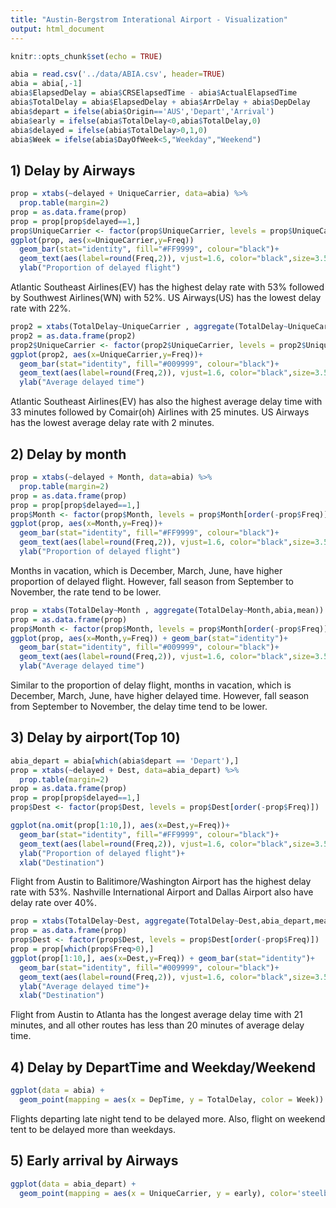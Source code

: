 ```yaml
---
title: "Austin-Bergstrom Interational Airport - Visualization"
output: html_document
---
```


```r
knitr::opts_chunk$set(echo = TRUE)
```

```r
abia = read.csv('../data/ABIA.csv', header=TRUE)
abia = abia[,-1]
abia$ElapsedDelay = abia$CRSElapsedTime - abia$ActualElapsedTime
abia$TotalDelay = abia$ElapsedDelay + abia$ArrDelay + abia$DepDelay
abia$depart = ifelse(abia$Origin=='AUS','Depart','Arrival')
abia$early = ifelse(abia$TotalDelay<0,abia$TotalDelay,0)
abia$delayed = ifelse(abia$TotalDelay>0,1,0)
abia$Week = ifelse(abia$DayOfWeek<5,"Weekday","Weekend")


```


## 1) Delay by Airways

```r
prop = xtabs(~delayed + UniqueCarrier, data=abia) %>%
  prop.table(margin=2)
prop = as.data.frame(prop)
prop = prop[prop$delayed==1,]
prop$UniqueCarrier <- factor(prop$UniqueCarrier, levels = prop$UniqueCarrier[order(-prop$Freq)])
ggplot(prop, aes(x=UniqueCarrier,y=Freq))
  geom_bar(stat="identity", fill="#FF9999", colour="black")+
  geom_text(aes(label=round(Freq,2)), vjust=1.6, color="black",size=3.5)+
  ylab("Proportion of delayed flight")
```
Atlantic Southeast Airlines(EV) has the highest delay rate with 53% followed by Southwest Airlines(WN) with 52%. US Airways(US) has the lowest delay rate with 22%.

```r
prop2 = xtabs(TotalDelay~UniqueCarrier , aggregate(TotalDelay~UniqueCarrier,abia,mean))
prop2 = as.data.frame(prop2)
prop2$UniqueCarrier <- factor(prop2$UniqueCarrier, levels = prop2$UniqueCarrier[order(-prop2$Freq)])
ggplot(prop2, aes(x=UniqueCarrier,y=Freq))+
  geom_bar(stat="identity", fill="#009999", colour="black")+
  geom_text(aes(label=round(Freq,2)), vjust=1.6, color="black",size=3.5)+
  ylab("Average delayed time")
```
Atlantic Southeast Airlines(EV) has also the highest average delay time with 33 minutes followed by Comair(oh) Airlines with 25 minutes. US Airways has the lowest average delay rate with 2 minutes.


## 2) Delay by month

```r
prop = xtabs(~delayed + Month, data=abia) %>%
  prop.table(margin=2)
prop = as.data.frame(prop)
prop = prop[prop$delayed==1,]
prop$Month <- factor(prop$Month, levels = prop$Month[order(-prop$Freq)])
ggplot(prop, aes(x=Month,y=Freq))+
  geom_bar(stat="identity", fill="#FF9999", colour="black")+
  geom_text(aes(label=round(Freq,2)), vjust=1.6, color="black",size=3.5)+
  ylab("Proportion of delayed flight")
```
Months in vacation, which is December, March, June, have higher proportion of delayed flight. However, fall season from September to November, the rate tend to be lower.

```r
prop = xtabs(TotalDelay~Month , aggregate(TotalDelay~Month,abia,mean))
prop = as.data.frame(prop)
prop$Month <- factor(prop$Month, levels = prop$Month[order(-prop$Freq)])
ggplot(prop, aes(x=Month,y=Freq)) + geom_bar(stat="identity")+
  geom_bar(stat="identity", fill="#009999", colour="black")+
  geom_text(aes(label=round(Freq,2)), vjust=1.6, color="black",size=3.5)+
  ylab("Average delayed time")
```
Similar to the proportion of delay flight, months in vacation, which is December, March, June, have higher delayed time. However, fall season from September to November, the delay time tend to be lower.

## 3) Delay by airport(Top 10)

```r
abia_depart = abia[which(abia$depart == 'Depart'),]
prop = xtabs(~delayed + Dest, data=abia_depart) %>%
  prop.table(margin=2)
prop = as.data.frame(prop)
prop = prop[prop$delayed==1,]
prop$Dest <- factor(prop$Dest, levels = prop$Dest[order(-prop$Freq)])

ggplot(na.omit(prop[1:10,]), aes(x=Dest,y=Freq))+
  geom_bar(stat="identity", fill="#FF9999", colour="black")+
  geom_text(aes(label=round(Freq,2)), vjust=1.6, color="black",size=3.5)+
  ylab("Proportion of delayed flight")+
  xlab("Destination")
```
Flight from Austin to Balitimore/Washington Airport has the highest delay rate with 53%. Nashville International Airport and Dallas Airport also have delay rate over 40%.


```r
prop = xtabs(TotalDelay~Dest, aggregate(TotalDelay~Dest,abia_depart,mean))
prop = as.data.frame(prop)
prop$Dest <- factor(prop$Dest, levels = prop$Dest[order(-prop$Freq)])
prop = prop[which(prop$Freq>0),]
ggplot(prop[1:10,], aes(x=Dest,y=Freq)) + geom_bar(stat="identity")+
  geom_bar(stat="identity", fill="#009999", colour="black")+
  geom_text(aes(label=round(Freq,2)), vjust=1.6, color="black",size=3.5)+
  ylab("Average delayed time")+
  xlab("Destination")
```
Flight from Austin to Atlanta has the longest average delay time with 21 minutes, and all other routes has less than 20 minutes of average delay time.

## 4) Delay by DepartTime and Weekday/Weekend

```r
ggplot(data = abia) + 
  geom_point(mapping = aes(x = DepTime, y = TotalDelay, color = Week))

```
Flights departing late night tend to be delayed more. Also, flight on weekend tent to be delayed more than weekdays.



## 5) Early arrival by Airways

```r
ggplot(data = abia_depart) + 
  geom_point(mapping = aes(x = UniqueCarrier, y = early), color='steelblue')
```

